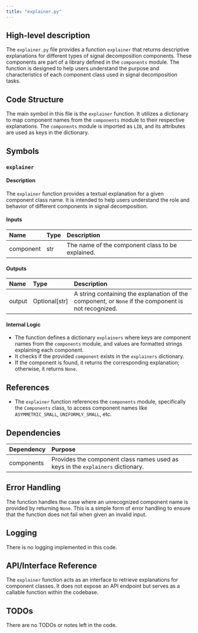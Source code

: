 ```yaml
---
title: "explainer.py"
---
```


## High-level description

The `explainer.py` file provides a function `explainer` that returns descriptive explanations for different types of signal decomposition components. These components are part of a library defined in the `components` module. The function is designed to help users understand the purpose and characteristics of each component class used in signal decomposition tasks.

## Code Structure

The main symbol in this file is the `explainer` function. It utilizes a dictionary to map component names from the `components` module to their respective explanations. The `components` module is imported as `LIB`, and its attributes are used as keys in the dictionary.

## Symbols

### `explainer`
#### Description
The `explainer` function provides a textual explanation for a given component class name. It is intended to help users understand the role and behavior of different components in signal decomposition.

#### Inputs
| Name      | Type   | Description                                      |
|:----------|:-------|:-------------------------------------------------|
| component | str    | The name of the component class to be explained. |

#### Outputs
| Name      | Type          | Description                                      |
|:----------|:--------------|:-------------------------------------------------|
| output    | Optional[str] | A string containing the explanation of the component, or `None` if the component is not recognized. |

#### Internal Logic
- The function defines a dictionary `explainers` where keys are component names from the `components` module, and values are formatted strings explaining each component.
- It checks if the provided `component` exists in the `explainers` dictionary.
- If the component is found, it returns the corresponding explanation; otherwise, it returns `None`.

## References

- The `explainer` function references the `components` module, specifically the `Components` class, to access component names like `ASYMMETRIC_SMALL`, `UNIFORMLY_SMALL`, etc.

## Dependencies

| Dependency | Purpose                                      |
|:-----------|:---------------------------------------------|
| components | Provides the component class names used as keys in the `explainers` dictionary. |

## Error Handling

The function handles the case where an unrecognized component name is provided by returning `None`. This is a simple form of error handling to ensure that the function does not fail when given an invalid input.

## Logging

There is no logging implemented in this code.

## API/Interface Reference

The `explainer` function acts as an interface to retrieve explanations for component classes. It does not expose an API endpoint but serves as a callable function within the codebase.

## TODOs

There are no TODOs or notes left in the code.